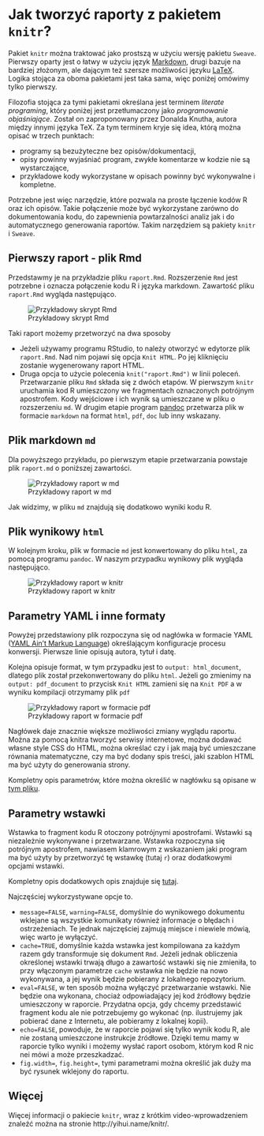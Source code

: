 # Jak tworzyć raporty z pakietem `knitr`? 

Pakiet `knitr` można traktować jako prostszą w użyciu wersję pakietu `Sweave`. Pierwszy oparty jest o łatwy w użyciu język [Markdown](https://pl.wikipedia.org/wiki/Markdown), drugi bazuje na bardziej złożonym, ale dającym też szersze możliwości języku [LaTeX](https://pl.wikipedia.org/wiki/LaTeX). Logika stojąca za oboma pakietami jest taka sama, więc poniżej omówimy tylko pierwszy.

Filozofia stojąca za tymi pakietami określana jest terminem *literate programing*, który poniżej jest  przetłumaczony jako *programowanie objaśniające*. Został on zaproponowany przez Donalda Knutha, autora między innymi języka TeX. Za tym terminem kryje się idea, którą można opisać w trzech punktach:

* programy są bezużyteczne bez opisów/dokumentacji,
* opisy powinny wyjaśniać program, zwykłe komentarze w kodzie nie są wystarczające,
* przykładowe kody wykorzystane w opisach powinny być wykonywalne i kompletne.

Potrzebne jest więc narzędzie, które pozwala na proste łączenie kodów R oraz ich opisów. Takie połączenie może być wykorzystane zarówno do dokumentowania kodu, do zapewnienia powtarzalności analiz jak i do automatycznego generowania raportów. Takim narzędziem są pakiety `knitr` i `Sweave`.

## Pierwszy raport - plik Rmd

Przedstawmy je na przykładzie pliku `raport.Rmd`. Rozszerzenie `Rmd` jest potrzebne i oznacza połączenie kodu R i języka markdown.
Zawartość pliku `raport.Rmd` wygląda następująco.

![Przykładowy skrypt Rmd](rysunki/knitr0.png)

Taki raport możemy przetworzyć na dwa sposoby

* Jeżeli używamy programu RStudio, to należy otworzyć w edytorze plik `raport.Rmd`. Nad nim pojawi się opcja `Knit HTML`. Po jej kliknięciu zostanie wygenerowany raport HTML.
* Druga opcja to użycie polecenia `knit("raport.Rmd")` w linii poleceń. 
Przetwarzanie pliku `Rmd` składa się z dwóch etapów. W pierwszym `knitr` uruchamia kod R umieszczony we fragmentach oznaczonych potrójnym apostrofem. Kody wejściowe i ich wynik są umieszczane w pliku o rozszerzeniu `md`. W drugim etapie program [pandoc](http://pandoc.org/) przetwarza plik w formacie `markdown` na format `html`, `pdf`, `doc` lub inny wskazany.

## Plik markdown `md`

Dla powyższego przykładu, po pierwszym etapie przetwarzania powstaje plik `raport.md` o poniższej zawartości.

![Przykładowy raport w md](rysunki/knitr1.png)

Jak widzimy, w pliku `md` znajdują się dodatkowo wyniki kodu R.

## Plik wynikowy `html`

W kolejnym kroku, plik w formacie `md` jest konwertowany do pliku `html`, za pomocą programu `pandoc`. W naszym przypadku wynikowy plik wygląda następująco.

![Przykładowy raport w knitr](rysunki/knitr.png)

## Parametry YAML i inne formaty

Powyżej przedstawiony plik rozpoczyna się od nagłówka w formacie YAML ([YAML Ain't Markup Language](https://pl.wikipedia.org/wiki/YAML)) określającym konfiguracje procesu konwersji. Pierwsze linie opisują autora, tytuł i datę. 

Kolejna opisuje format, w tym przypadku jest to `output: html_document`, dlatego plik został przekonwertowany do pliku `html`. 
Jeżeli go zmienimy na `output: pdf_document` to przycisk `Knit HTML` zamieni się na `Knit PDF` a w wyniku kompilacji otrzymamy plik `pdf` 

![Przykładowy raport w formacie pdf](rysunki/knitr2.png)

Nagłówek daje znacznie większe możliwości zmiany wyglądu raportu. Można za pomocą knitra tworzyć serwisy internetowe, można dodawać własne style CSS do HTML, można określać czy i jak mają być umieszczane równania matematyczne, czy ma być dodany spis treści, jaki szablon HTML ma być użyty do generowania strony. 

Kompletny opis parametrów, które można określić w nagłówku są opisane w [tym pliku](http://rmarkdown.rstudio.com/html_document_format.html).

## Parametry wstawki 

Wstawka to fragment kodu R otoczony potrójnymi apostrofami. Wstawki są niezależnie wykonywane i przetwarzane. Wstawka rozpoczyna się potrójnym apostrofem, nawiasem klamrowym z wskazaniem jaki program ma być użyty by przetworzyć tę wstawkę (tutaj `r`) oraz dodatkowymi opcjami wstawki.

Kompletny opis dodatkowych opis znajduje się [tutaj](http://yihui.name/knitr/options/).

Najczęściej wykorzystywane opcje to.

* `message=FALSE`, `warning=FALSE`, domyślnie do wynikowego dokumentu wklejane są wszystkie komunikaty również informacje o błędach i ostrzeżeniach. Te jednak najczęściej zajmują miejsce i niewiele mówią, więc warto je wyłączyć.
* `cache=TRUE`, domyślnie każda wstawka jest kompilowana za każdym razem gdy transformuje się dokument `Rmd`. Jeżeli jednak obliczenia określonej wstawki trwają długo a zawartość wstawki się nie zmieniła, to przy włączonym parametrze `cache` wstawka nie będzie na nowo wykonywana, a jej wynik będzie pobierany z lokalnego repozytorium.
* `eval=FALSE`, w ten sposób można wyłączyć przetwarzanie wstawki. Nie będzie ona wykonana, chociaż odpowiadający jej kod źródłowy będzie umieszczony w raporcie. Przydatna opcja, gdy chcemy przedstawić fragment kodu ale nie potrzebujemy go wykonać (np. ilustrujemy jak pobierać dane z Internetu, ale pobieramy z lokalnej kopii).
* `echo=FALSE`, powoduje, że w raporcie pojawi się tylko wynik kodu R, ale nie zostaną umieszczone instrukcje źródłowe. Dzięki temu mamy w raporcie tylko wyniki i możemy wysłać raport osobom, którym kod R nic nei mówi a może przeszkadzać.
* `fig.width=`, `fig.height=`, tymi parametrami można określić jak duży ma być rysunek wklejony do raportu.

## Więcej

Więcej informacji o pakiecie `knitr`, wraz z krótkim video-wprowadzeniem znaleźć można na stronie http://yihui.name/knitr/.
